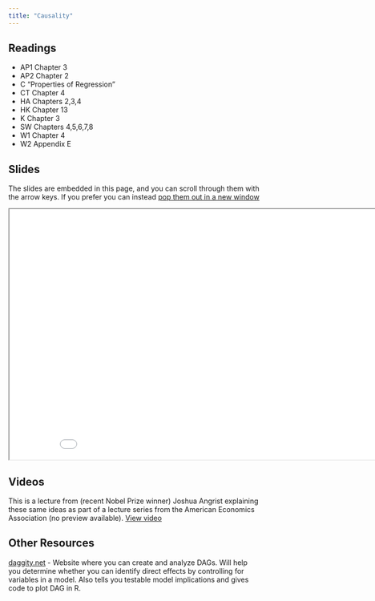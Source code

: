 ```yaml
---
title: "Causality"
---
```



## Readings

- AP1 Chapter 3
- AP2 Chapter 2
- C "Properties of Regression"
- CT Chapter 4
- HA Chapters 2,3,4
- HK Chapter 13
- K Chapter 3
- SW Chapters 4,5,6,7,8
- W1 Chapter 4
- W2 Appendix E

## Slides

The slides are embedded in this page, and you can scroll through them with the arrow keys.  If you prefer you can instead <a href="/slides/regression/index.html" target="_blank">pop them out in a new window</a>


<div>

```{=html}
<p align="center"><iframe width="890" height="500" class="slide-deck" src="/slides/causality/"></iframe></p>
```

</div>


## Videos

This is a lecture from (recent Nobel Prize winner) Joshua Angrist explaining these same ideas as part of a lecture series from the American Economics Association (no preview available). <a href="https://events7.mediasite.com/Mediasite/Play/68970a31745148a98e5be9df3e99f59f1d" target="_blank">View video</a>

## Other Resources

[daggity.net](https://dagitty.net) - Website where you can create and analyze DAGs.  Will help you determine whether you can identify direct effects by controlling for variables in a model.  Also tells you testable model implications and gives code to plot DAG in R.
